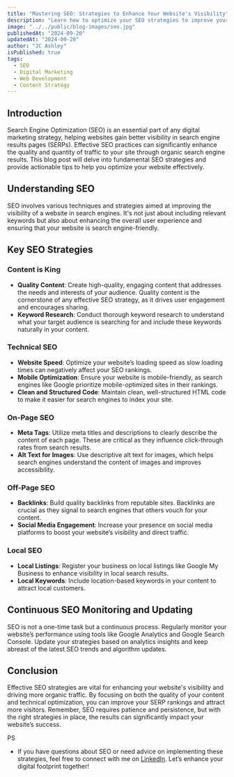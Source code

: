```yaml
---
title: "Mastering SEO: Strategies to Enhance Your Website's Visibility"
description: "Learn how to optimize your SEO strategies to improve your website's visibility, drive more traffic, and achieve higher rankings in search engine results."
image: "../../public/blog-images/seo.jpg"
publishedAt: "2024-09-20"
updatedAt: "2024-09-20"
author: "JC Ashley"
isPublished: true
tags: 
  - SEO
  - Digital Marketing
  - Web Development
  - Content Strategy
---
```


## Introduction

Search Engine Optimization (SEO) is an essential part of any digital marketing strategy, helping websites gain better visibility in search engine results pages (SERPs). Effective SEO practices can significantly enhance the quality and quantity of traffic to your site through organic search engine results. This blog post will delve into fundamental SEO strategies and provide actionable tips to help you optimize your website effectively.

## Understanding SEO

SEO involves various techniques and strategies aimed at improving the visibility of a website in search engines. It's not just about including relevant keywords but also about enhancing the overall user experience and ensuring that your website is search engine-friendly.

## Key SEO Strategies

### Content is King

- **Quality Content**: Create high-quality, engaging content that addresses the needs and interests of your audience. Quality content is the cornerstone of any effective SEO strategy, as it drives user engagement and encourages sharing.
- **Keyword Research**: Conduct thorough keyword research to understand what your target audience is searching for and include these keywords naturally in your content.

### Technical SEO

- **Website Speed**: Optimize your website’s loading speed as slow loading times can negatively affect your SEO rankings.
- **Mobile Optimization**: Ensure your website is mobile-friendly, as search engines like Google prioritize mobile-optimized sites in their rankings.
- **Clean and Structured Code**: Maintain clean, well-structured HTML code to make it easier for search engines to index your site.

### On-Page SEO

- **Meta Tags**: Utilize meta titles and descriptions to clearly describe the content of each page. These are critical as they influence click-through rates from search results.
- **Alt Text for Images**: Use descriptive alt text for images, which helps search engines understand the content of images and improves accessibility.

### Off-Page SEO

- **Backlinks**: Build quality backlinks from reputable sites. Backlinks are crucial as they signal to search engines that others vouch for your content.
- **Social Media Engagement**: Increase your presence on social media platforms to boost your website’s visibility and direct traffic.

### Local SEO

- **Local Listings**: Register your business on local listings like Google My Business to enhance visibility in local search results.
- **Local Keywords**: Include location-based keywords in your content to attract local customers.

## Continuous SEO Monitoring and Updating

SEO is not a one-time task but a continuous process. Regularly monitor your website’s performance using tools like Google Analytics and Google Search Console. Update your strategies based on analytics insights and keep abreast of the latest SEO trends and algorithm updates.

## Conclusion

Effective SEO strategies are vital for enhancing your website's visibility and driving more organic traffic. By focusing on both the quality of your content and technical optimization, you can improve your SERP rankings and attract more visitors. Remember, SEO requires patience and persistence, but with the right strategies in place, the results can significantly impact your website’s success.

PS
- If you have questions about SEO or need advice on implementing these strategies, feel free to connect with me on [LinkedIn](https://www.linkedin.com/in/jeremy-ashley-webdev/). Let’s enhance your digital footprint together!
